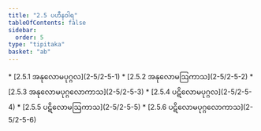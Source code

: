 ```yaml
---
title: "2.5 ပဟီနဝါရ"
tableOfContents: false
sidebar:
  order: 5
type: "tipitaka"
basket: "ab"
---
```



<DynamicBreadcrumb />



<TableOfContents>
* [2.5.1 အနုလောမပုဂ္ဂလ](2-5/2-5-1)
* [2.5.2 အနုလောမဩကာသ](2-5/2-5-2)
* [2.5.3 အနုလောမပုဂ္ဂလောကာသ](2-5/2-5-3)
* [2.5.4 ပဋိလောမပုဂ္ဂလ](2-5/2-5-4)
* [2.5.5 ပဋိလောမဩကာသ](2-5/2-5-5)
* [2.5.6 ပဋိလောမပုဂ္ဂလောကာသ](2-5/2-5-6)
</TableOfContents>
